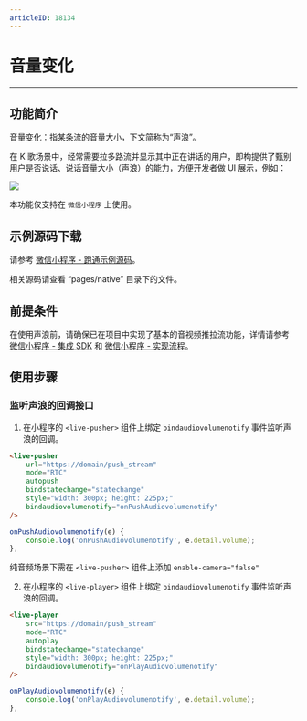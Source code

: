 ```yaml
---
articleID: 18134
---
```



# 音量变化

- - -

## 功能简介

音量变化：指某条流的音量大小，下文简称为“声浪”。

在 K 歌场景中，经常需要拉多路流并显示其中正在讲话的用户，即构提供了甄别用户是否说话、说话音量大小（声浪）的能力，方便开发者做 UI 展示，例如：

<Frame width="512" height="auto" caption=""><img src="https://storage.zego.im/sdk-doc/Pics/Android/ZegoLiveRoom/SoundLevel.png" /></Frame>

<Warning title="注意">


本功能仅支持在 `微信小程序` 上使用。

</Warning>




## 示例源码下载

请参考 [微信小程序 - 跑通示例源码](!DownloadDemo_WeChat)。

相关源码请查看 “pages/native” 目录下的文件。

## 前提条件

在使用声浪前，请确保已在项目中实现了基本的音视频推拉流功能，详情请参考 [微信小程序 - 集成 SDK](!SDK_Integration_WeChat) 和 [微信小程序 - 实现流程](!Solution_Implementation_WeChat)。

## 使用步骤

### 监听声浪的回调接口

1. 在小程序的 `<live-pusher>` 组件上绑定 `bindaudiovolumenotify` 事件监听声浪的回调。 

```html
<live-pusher 
    url="https://domain/push_stream" 
    mode="RTC" 
    autopush 
    bindstatechange="statechange" 
    style="width: 300px; height: 225px;" 
    bindaudiovolumenotify="onPushAudiovolumenotify"
/>
```
```javascript
onPushAudiovolumenotify(e) {
    console.log('onPushAudiovolumenotify', e.detail.volume);
},
```

<Warning title="注意">


纯音频场景下需在 `<live-pusher>` 组件上添加 `enable-camera="false"`  

</Warning>





2. 在小程序的 `<live-player>` 组件上绑定 `bindaudiovolumenotify` 事件监听声浪的回调。

```html
<live-player 
    src="https://domain/push_stream" 
    mode="RTC" 
    autoplay 
    bindstatechange="statechange" 
    style="width: 300px; height: 225px;" 
    bindaudiovolumenotify="onPlayAudiovolumenotify"
/>
```
```javascript
onPlayAudiovolumenotify(e) {
    console.log('onPlayAudiovolumenotify', e.detail.volume);
},
```
